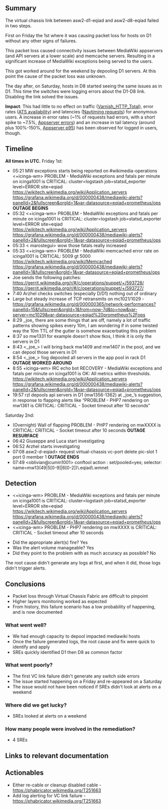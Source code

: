 {{irdoc|status=final}} <!--
The status field should be one of:
* {{irdoc|status=draft}} - Initial status. When you're happy with the state of your draft, change it to {{tl|irdoc-review}}.
* {{irdoc|status=review}} - The incident review working group will contact you then to finalise the report. See also the steps on [[Incident documentation]].
* {{irdoc|status=final}}
-->

== Summary ==
The virtual chassis link between asw2-d1-eqiad and asw2-d8-eqiad failed in two steps.

First on Friday the 1st where it was causing packet loss for hosts on D1 without any other signs of failures.

This packet loss caused connectivity issues between MediaWiki appservers (and API servers at a lower scale) and memcache servers. Resulting in a significant increase of MediaWiki exceptions being served to the users.

This got worked around for the weekend by depooling D1 servers. At this point the cause of the packet loss was unknown.

The day after, on Saturday, hosts in D8 started seeing the same issues as in D1. This time the switches were logging errors about the D1-D8 link. Disabling the link solved the issues.

'''Impact''': This had little to no effect on traffic ([[Media:20200501-vc-link-failure-Varnish_HTTP_Total.png|Varnish_HTTP_Total]]), error rates ([[Media:A0200501-vc-link-failure-ATS-TLS Availability.png|ATS availability]]) and latencies ([[Media:20200501-vc-link-failure-Navtiming_request.png|Navtiming requests]]) for anonymous users. A increase in error rates (~1% of requests had errors, with a short spike to ~7.5%, [[Media:20200501-vc-link-failure-Appserver_Errors.png|Appserver errors]]) and an increase in tail latency (around plus 100%-150%, [[Media:20200501-vc-link-failure-Appserver-p95.png|Appserver p95]]) has been observed for logged in users, though.

{{TOC|align=right}}

== Timeline ==
'''All times in UTC.'''
Friday 1st:
* 05:21 MW exceptions starts being reported on #wikimedia-operations <+icinga-wm> PROBLEM - MediaWiki exceptions and fatals per minute on icinga1001 is CRITICAL: cluster=logstash job=statsd_exporter level=ERROR site=eqiad https://wikitech.wikimedia.org/wiki/Application_servers https://grafana.wikimedia.org/d/000000438/mediawiki-alerts?panelId=2&fullscreen&orgId=1&var-datasource=eqiad+prometheus/ops '''OUTAGE BEGINS'''
* 05:32 <+icinga-wm> PROBLEM - MediaWiki exceptions and fatals per minute on icinga1001 is CRITICAL: cluster=logstash job=statsd_exporter level=ERROR site=eqiad https://wikitech.wikimedia.org/wiki/Application_servers https://grafana.wikimedia.org/d/000000438/mediawiki-alerts?panelId=2&fullscreen&orgId=1&var-datasource=eqiad+prometheus/ops
* 05:33 < marostegui> wow those fatals really increased
* 05:33 <+icinga-wm> PROBLEM - MediaWiki memcached error rate on icinga1001 is CRITICAL: 5009 gt 5000 https://wikitech.wikimedia.org/wiki/Memcached https://grafana.wikimedia.org/d/000000438/mediawiki-alerts?panelId=1&fullscreen&orgId=1&var-datasource=eqiad+prometheus/ops
* Joe sends the following patches: https://gerrit.wikimedia.org/r/#/c/operations/puppet/+/593728/ https://gerrit.wikimedia.org/r/#/c/operations/puppet/+/593727/
* 7:40 Arzhel checks switches (especially D/D1) nothing out of ordinary
* Large but steady increase of TCP retransmits on mc1021/1029 - https://grafana.wikimedia.org/d/000000365/network-performances?panelId=15&fullscreen&orgId=1&from=now-7d&to=now&var-server=mc1029&var-datasource=eqiad%20prometheus%2Fops
* 8:29 <elukey> _joe_ there are some things that are off, namely a lot of  traffic patterns showing spikes every 10m, I am wondering if in some twisted way the 10m TTL of the  gutter is somehow exacerbating this problem
* 8:37 <elukey> so mw1331 for example doesn't show tkos, I think it is only the servers in D1
* 8:43 <_joe_> I will bring back mw1409 and mw1407 in the pool, and we can depool those servers in D1
* 8:54 <_joe_> !log depooled all servers in the app pool in rack D1 '''OUTAGE WORKED AROUND'''
* 8:55 +icinga-wm> IRC echo bot RECOVERY - MediaWiki exceptions and fatals per minute on icinga1001 is OK: All metrics within thresholds. https://wikitech.wikimedia.org/wiki/Application_servers https://grafana.wikimedia.org/d/000000438/mediawiki-alerts?panelId=2&fullscreen&orgId=1&var-datasource=eqiad+prometheus/ops
* 19:57 rzl depools api servers in D1 (mw1356-1362) at _joe_’s suggestion, in response to flapping alerts like “PROBLEM - PHP7 rendering on mw1361 is CRITICAL: CRITICAL - Socket timeout after 10 seconds”
Saturday 2nd:
* (Overnight) Wall of flapping PROBLEM - PHP7 rendering on mwXXXX is CRITICAL: CRITICAL - Socket timeout after 10 seconds '''OUTAGE RESURFACE'''
* 06:42 Giuseppe and Luca start investigating 
* 06:52 Arzhel starts investigating
* 07:08 <XioNoX> asw2-d-eqiad> request virtual-chassis vc-port delete pic-slot 1 port 0 member 1 '''OUTAGE ENDS'''
* 07:49 <oblivian@cumin1001> 	conftool action : set/pooled=yes; selector: name=mw13(49|5[0-9]|6[0-2])\.eqiad\.wmnet

== Detection ==
* <+icinga-wm> PROBLEM - MediaWiki exceptions and fatals per minute on icinga1001 is CRITICAL: cluster=logstash job=statsd_exporter level=ERROR site=eqiad https://wikitech.wikimedia.org/wiki/Application_servers https://grafana.wikimedia.org/d/000000438/mediawiki-alerts?panelId=2&fullscreen&orgId=1&var-datasource=eqiad+prometheus/ops
* <+icinga-wm> PROBLEM - PHP7 rendering on mwXXXX is CRITICAL: CRITICAL - Socket timeout after 10 seconds

* Did the appropriate alert(s) fire? Yes
* Was the alert volume manageable? Yes
* Did they point to the problem with as much accuracy as possible? No
The root cause didn't generate any logs at first, and when it did, those logs didn't trigger alerts.

== Conclusions ==
* Packet loss through Virtual Chassis Fabric are difficult to pinpoint
* Higher layers monitoring worked as expected
* From history, this failure scenario has a low probability of happening, and is now documented

=== What went well? ===
* We had enough capacity to depool impacted mediawiki hosts
* Once the failure generated logs, the root cause and fix were quick to identify and apply
* SREs quickly identified D1 then D8 as common factor

=== What went poorly? ===
* The first VC link failure didn't generate any switch side errors
* The issue started happening on a Friday and re-appeared on a Saturday
* The issue would not have been noticed if SREs didn't look at alerts on a weekend

=== Where did we get lucky? ===
* SREs looked at alerts on a weekend

=== How many people were involved in the remediation? ===
* 4 SREs

== Links to relevant documentation ==

== Actionables ==
* Either re-cable or cleanup disabled cable - https://phabricator.wikimedia.org/T251663
* Add log alerting for VC link failure - https://phabricator.wikimedia.org/T251663